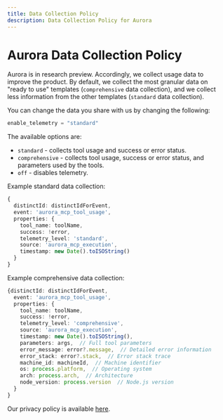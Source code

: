 ```yaml
---
title: Data Collection Policy
description: Data Collection Policy for Aurora
---
```



# Aurora Data Collection Policy

Aurora is in research preview. Accordingly, we collect usage data to improve the product. By default, we collect the most granular data on "ready to use" templates (`comprehensive` data collection), and we collect less information from the other templates (`standard` data collection).

You can change the data you share with us by changing the following:

```ts filename="aurora.config.toml"
enable_telemetry = "standard"
```

The available options are:

- `standard` - collects tool usage and success or error status.
- `comprehensive` - collects tool usage, success or error status, and parameters used by the tools.
- `off` - disables telemetry.

Example standard data collection:

```ts filename="standard data collection" copy
{
  distinctId: distinctIdForEvent,
  event: 'aurora_mcp_tool_usage',
  properties: {
    tool_name: toolName,
    success: !error,
    telemetry_level: 'standard',
    source: 'aurora_mcp_execution',
    timestamp: new Date().toISOString()
  }
}
```

Example comprehensive data collection:

```ts filename="comprehensive data collection" copy
{distinctId: distinctIdForEvent,
  event: 'aurora_mcp_tool_usage',
  properties: {
    tool_name: toolName,
    success: !error,
    telemetry_level: 'comprehensive',
    source: 'aurora_mcp_execution',
    timestamp: new Date().toISOString(),
    parameters: args,  // Full tool parameters
    error_message: error?.message,  // Detailed error information
    error_stack: error?.stack,  // Error stack trace
    machine_id: machineId,  // Machine identifier
    os: process.platform,  // Operating system
    arch: process.arch,  // Architecture
    node_version: process.version  // Node.js version
  }
}
```

Our privacy policy is available [here](https://www.fiveonefour.com/legal/privacy.pdf).


